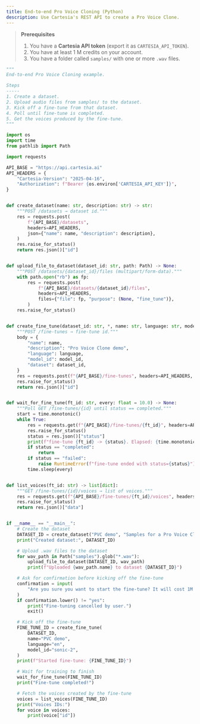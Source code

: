 ---
title: End-to-end Pro Voice Cloning (Python)
description: Use Cartesia's REST API to create a Pro Voice Clone.
---
> **Prerequisites**
> 1. You have a **Cartesia API token** (export it as `CARTESIA_API_TOKEN`).
> 2. You have at least 1 M credits on your account.
> 3. You have a folder called `samples/` with one or more `.wav` files.

```python
"""
End-to-end Pro Voice Cloning example.

Steps
-----
1. Create a dataset.
2. Upload audio files from samples/ to the dataset.
3. Kick off a fine-tune from that dataset.
4. Poll until fine-tune is completed.
5. Get the voices produced by the fine-tune.
"""

import os
import time
from pathlib import Path

import requests

API_BASE = "https://api.cartesia.ai"
API_HEADERS = {
    "Cartesia-Version": "2025-04-16",
    "Authorization": f"Bearer {os.environ['CARTESIA_API_KEY']}",
}


def create_dataset(name: str, description: str) -> str:
    """POST /datasets → dataset id."""
    res = requests.post(
        f"{API_BASE}/datasets",
        headers=API_HEADERS,
        json={"name": name, "description": description},
    )
    res.raise_for_status()
    return res.json()["id"]


def upload_file_to_dataset(dataset_id: str, path: Path) -> None:
    """POST /datasets/{dataset_id}/files (multipart/form-data)."""
    with path.open("rb") as fp:
        res = requests.post(
            f"{API_BASE}/datasets/{dataset_id}/files",
            headers=API_HEADERS,
            files={"file": fp, "purpose": (None, "fine_tune")},
        )
    res.raise_for_status()


def create_fine_tune(dataset_id: str, *, name: str, language: str, model_id: str) -> str:
    """POST /fine-tunes → fine-tune id."""
    body = {
        "name": name,
        "description": "Pro Voice Clone demo",
        "language": language,
        "model_id": model_id,
        "dataset": dataset_id,
    }
    res = requests.post(f"{API_BASE}/fine-tunes", headers=API_HEADERS, json=body, timeout=60)
    res.raise_for_status()
    return res.json()["id"]


def wait_for_fine_tune(ft_id: str, every: float = 10.0) -> None:
    """Poll GET /fine-tunes/{id} until status == completed."""
    start = time.monotonic()
    while True:
        res = requests.get(f"{API_BASE}/fine-tunes/{ft_id}", headers=API_HEADERS)
        res.raise_for_status()
        status = res.json()["status"]
        print(f"fine-tune {ft_id} -> {status}. Elapsed: {time.monotonic() - start:.0f}s")
        if status == "completed":
            return
        if status == "failed":
            raise RuntimeError(f"fine-tune ended with status={status}")
        time.sleep(every)


def list_voices(ft_id: str) -> list[dict]:
    """GET /fine-tunes/{id}/voices → list of voices."""
    res = requests.get(f"{API_BASE}/fine-tunes/{ft_id}/voices", headers=API_HEADERS)
    res.raise_for_status()
    return res.json()["data"]


if __name__ == "__main__":
    # Create the dataset
    DATASET_ID = create_dataset("PVC demo", "Samples for a Pro Voice Clone")
    print("Created dataset:", DATASET_ID)

    # Upload .wav files to the dataset
    for wav_path in Path("samples").glob("*.wav"):
        upload_file_to_dataset(DATASET_ID, wav_path)
        print(f"Uploaded {wav_path.name} to dataset {DATASET_ID}")

    # Ask for confirmation before kicking off the fine-tune
    confirmation = input(
        "Are you sure you want to start the fine-tune? It will cost 1M credits upon successful completion (yes/no): "
    )
    if confirmation.lower() != "yes":
        print("Fine-tuning cancelled by user.")
        exit()

    # Kick off the fine-tune
    FINE_TUNE_ID = create_fine_tune(
        DATASET_ID,
        name="PVC demo",
        language="en",
        model_id="sonic-2",
    )
    print(f"Started fine-tune: {FINE_TUNE_ID}")

    # Wait for training to finish
    wait_for_fine_tune(FINE_TUNE_ID)
    print("Fine-tune completed!")

    # Fetch the voices created by the fine-tune
    voices = list_voices(FINE_TUNE_ID)
    print("Voices IDs:")
    for voice in voices:
        print(voice["id"])
```
